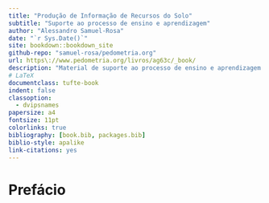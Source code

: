 ```yaml
---
title: "Produção de Informação de Recursos do Solo"
subtitle: "Suporte ao processo de ensino e aprendizagem"
author: "Alessandro Samuel-Rosa"
date: "`r Sys.Date()`"
site: bookdown::bookdown_site
github-repo: "samuel-rosa/pedometria.org"
url: https\://www.pedometria.org/livros/ag63c/_book/
description: "Material de suporte ao processo de ensino e aprendizagem na disciplina AG63C Classificação do Solo do curso de Agronomia da Universidade Tecnológica Federal do Paraná, câmpus Santa Helena."
# LaTeX
documentclass: tufte-book
indent: false
classoption:
  - dvipsnames
papersize: a4
fontsize: 11pt
colorlinks: true
bibliography: [book.bib, packages.bib]
biblio-style: apalike
link-citations: yes
---
```


<!-- https://pandoc.org/MANUAL.html#variables-for-latex -->

# Prefácio {-}
